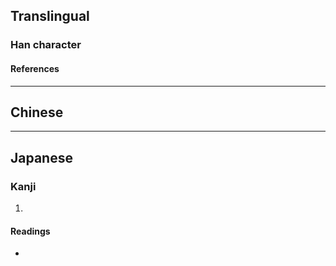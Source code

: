 {{character info/new}}
==Translingual==

===Han character===
{{Han char|rn=60|rad=彳|as=07|sn=10|four=21221|canj=HOYLH|ids=⿰彳步}}

====References====
{{Han ref|kx=0367.100|dkj=10109|dj=0690.090|hdz=20825.010|uh=5F8F}}

----

==Chinese==
{{zh-see|陟|v}}

----

==Japanese==

===Kanji===
{{ja-kanji|grade=|rs=彳07}}

# {{rfdef|ja|sort=彳07}}

====Readings====
* {{ja-readings|on=[[ちょく]] (choku)|kun=[[のぼる]] (noboru)}}